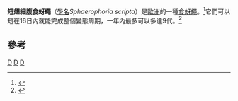 {{Speciesbox
| taxon = Sphaerophoria scripta
| binomial_authority = ([[卡爾·林奈|Linnaeus]], 1758)
| image = Sphaerophoria.scripta.male.jpg
| synonyms =
* ''Melithreptus dispar''
* ''Musca invisito''
* ''Musca molita''
* ''Musca scripta''
* ''Sphaerophoria dispar''
* ''Sphaerophoria invisito''
* ''Sphaerophoria molita''
* ''Sphaerophoria strigata''
}}

'''短翅細腹食蚜蠅'''（[[學名|學名]]''Sphaerophoria scripta''）是[[歐洲|歐洲]]的一種[[食蚜蠅|食蚜蠅]]。<ref>{{cite book en|author=Stubbs, Alan E. and Falk, Steven J.|year=1983|title=British Hoverflies: An Illustrated Identification Guide|pages=253, xvpp|publisher=British Entomological & Natural History Society}}</ref>它們可以短在16日內就能完成整個變態周期，一年內最多可以多達9代。<ref>{{cite web|url=http://www.bugsandweeds.co.uk/hoverflies.html|title=Hoverflies|work=A Nature Observer′s Scrapbook|accessdate=2009-12-12|archive-date=2009-08-28|archive-url=https://web.archive.org/web/20090828030250/http://www.bugsandweeds.co.uk/hoverflies.html|dead-url=no}}</ref>

== 參考 ==
{{reflist}}
{{taxonbar}}

[[Category:細腹食蚜蠅屬|D]]
[[Category:_卡尔·林奈命名的生物分类|D]]
[[Category:_1758年描述的昆虫|D]]